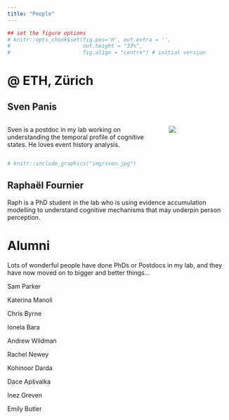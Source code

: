 ```yaml
---
title: "People"
---
```


```r
## set the figure options
# knitr::opts_chunk$set(fig.pos='H', out.extra = '', 
#                       out.height = "33%",
#                       fig.align = "centre") # initial version
```

# \@ ETH, Zürich

## Sven Panis

::: columns
::: {.column width="67%"}
Sven is a postdoc in my lab working on understanding the temporal profile of cognitive states. He loves event history analysis.
:::

::: {.column width="25%"}
![](img/sven.png)
:::
:::

```r
# knitr::include_graphics("img/sven.jpg")
```

## Raphaël Fournier

Raph is a PhD student in the lab who is using evidence accumulation modelling to understand cognitive mechanisms that may underpin person perception.

# Alumni

Lots of wonderful people have done PhDs or Postdocs in my lab, and they have now moved on to bigger and better things...

Sam Parker

Katerina Manoli

Chris Byrne

Ionela Bara

Andrew Wildman

Rachel Newey

Kohinoor Darda

Dace Apšvalka

Inez Greven

Emily Butler

